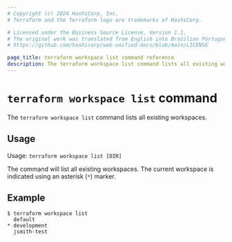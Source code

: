 ```yaml
---
# Copyright (c) 2024 HashiCorp, Inc.
# Terraform and the Terraform logo are trademarks of HashiCorp.

# Licensed under the Business Source License, Version 1.1.
# The original work was translated from English into Brazilian Portuguese.
# https://github.com/hashicorp/web-unified-docs/blob/main/LICENSE

page_title: terraform workspace list command reference
description: The terraform workspace list command lists all existing workspaces.
---
```


# `terraform workspace list` command

The `terraform workspace list` command lists all existing workspaces.

## Usage

Usage: `terraform workspace list [DIR]`

The command will list all existing workspaces. The current workspace is
indicated using an asterisk (`*`) marker.

## Example

```
$ terraform workspace list
  default
* development
  jsmith-test
```
